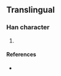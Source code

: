 {{character info/new}}
==Translingual==

===Han character===
{{Han char|rn=9|rad=人|as=09|sn=11|four=|canj=OJBJ|ids=⿰亻南}}

# {{defn|Han|sort=人09}}

====References====
* {{Han ref|kx=0112.071|dkj=|dj=|hdz=|uh=3472|ud=13426|bh=|bd=}}